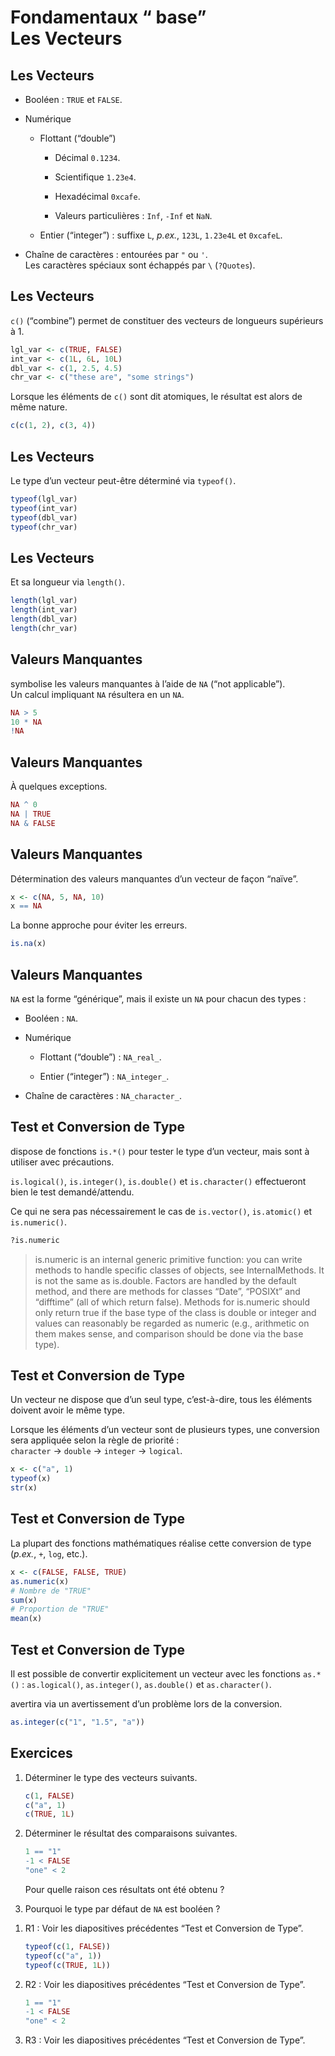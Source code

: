 # Fondamentaux "<i class="fab fa-r-project"></i> base"<br>Les Vecteurs

## Les Vecteurs {.smaller}

- Booléen&nbsp;: `TRUE` et `FALSE`.

- Numérique

  - Flottant ("double")

    - Décimal `0.1234`.

    - Scientifique `1.23e4`.

    - Hexadécimal `0xcafe`.

    - Valeurs particulières&nbsp;: `Inf`, `-Inf` et `NaN`.

  - Entier ("integer")&nbsp;: suffixe `L`, *p.ex.*, `123L`, `1.23e4L` et `0xcafeL`.

- Chaîne de caractères&nbsp;: entourées par `"` ou `'`.  
    Les caractères spéciaux sont échappés par `\` (`?Quotes`).

## Les Vecteurs

`c()` ("combine") permet de constituer des vecteurs de longueurs supérieurs à 1.

```r
lgl_var <- c(TRUE, FALSE)
int_var <- c(1L, 6L, 10L)
dbl_var <- c(1, 2.5, 4.5)
chr_var <- c("these are", "some strings")
```

Lorsque les éléments de `c()` sont dit atomiques, le résultat est alors de même nature.

```r
c(c(1, 2), c(3, 4))
```

## Les Vecteurs

Le type d'un vecteur peut-être déterminé via `typeof()`.

```r
typeof(lgl_var)
typeof(int_var)
typeof(dbl_var)
typeof(chr_var)
```

## Les Vecteurs

Et sa longueur via `length()`.

```r
length(lgl_var)
length(int_var)
length(dbl_var)
length(chr_var)
```

## Valeurs Manquantes

<i class="fab fa-r-project"></i> symbolise les valeurs manquantes à l'aide de `NA` ("not applicable").  
Un calcul impliquant `NA` résultera en un `NA`.

```r
NA > 5
10 * NA
!NA
```

## Valeurs Manquantes

À quelques exceptions.

```r
NA ^ 0
NA | TRUE
NA & FALSE
```

## Valeurs Manquantes

Détermination des valeurs manquantes d'un vecteur de façon "naïve".

```r
x <- c(NA, 5, NA, 10)
x == NA
```

La bonne approche pour éviter les erreurs.

```r
is.na(x)
```

## Valeurs Manquantes

`NA` est la forme "générique", mais il existe un `NA` pour chacun des types&nbsp;:

- Booléen&nbsp;: `NA`.

- Numérique

  - Flottant ("double")&nbsp;: `NA_real_`.

  - Entier ("integer")&nbsp;: `NA_integer_`.

- Chaîne de caractères&nbsp;: `NA_character_`.

## Test et Conversion de Type {.smaller}

<i class="fab fa-r-project"></i> dispose de fonctions `is.*()` pour tester le type d'un vecteur, mais sont à utiliser avec précautions.

`is.logical()`, `is.integer()`, `is.double()` et `is.character()` effectueront bien le test demandé/attendu.

Ce qui ne sera pas nécessairement le cas de `is.vector()`, `is.atomic()` et `is.numeric()`.

```.r
?is.numeric
```

> is.numeric is an internal generic primitive function: you can write methods to handle specific classes of objects, see InternalMethods. It is not the same as is.double. Factors are handled by the default method, and there are methods for classes "Date", "POSIXt" and "difftime" (all of which return false). Methods for is.numeric should only return true if the base type of the class is double or integer and values can reasonably be regarded as numeric (e.g., arithmetic on them makes sense, and comparison should be done via the base type).

## Test et Conversion de Type

Un vecteur ne dispose que d'un seul type, c'est-à-dire, tous les éléments doivent avoir le même type.

Lorsque les éléments d'un vecteur sont de plusieurs types, une conversion sera appliquée selon la règle de priorité&nbsp;:  
`character` &rarr; `double` &rarr; `integer` &rarr; `logical`.

```r
x <- c("a", 1)
typeof(x)
str(x)
```

## Test et Conversion de Type

La plupart des fonctions mathématiques réalise cette conversion de type (*p.ex.*, `+`, `log`, etc.).

```r
x <- c(FALSE, FALSE, TRUE)
as.numeric(x)
# Nombre de "TRUE"
sum(x)
# Proportion de "TRUE"
mean(x)
```

## Test et Conversion de Type

Il est possible de convertir explicitement un vecteur avec les fonctions `as.*()`&nbsp;: `as.logical()`, `as.integer()`, `as.double()` et `as.character()`.

<i class="fab fa-r-project"></i> avertira via un avertissement d'un problème lors de la conversion.

```r
as.integer(c("1", "1.5", "a"))
```

## Exercices

1. Déterminer le type des vecteurs suivants.

    ```.r
    c(1, FALSE)
    c("a", 1)
    c(TRUE, 1L)
    ```

2. Déterminer le résultat des comparaisons suivantes.

    ```.r
    1 == "1"
    -1 < FALSE
    "one" < 2
    ```
    Pour quelle raison ces résultats ont été obtenu&nbsp;?

3. Pourquoi le type par défaut de `NA` est booléen&nbsp;?

::: {.notes .smaller}

1. R1 : Voir les diapositives précédentes "Test et Conversion de Type".

    ```.r
    typeof(c(1, FALSE))
    typeof(c("a", 1))
    typeof(c(TRUE, 1L))
    ```

2. R2 : Voir les diapositives précédentes "Test et Conversion de Type".

    ```.r
    1 == "1"
    -1 < FALSE
    "one" < 2
    ```

3. R3 : Voir les diapositives précédentes "Test et Conversion de Type".

:::
